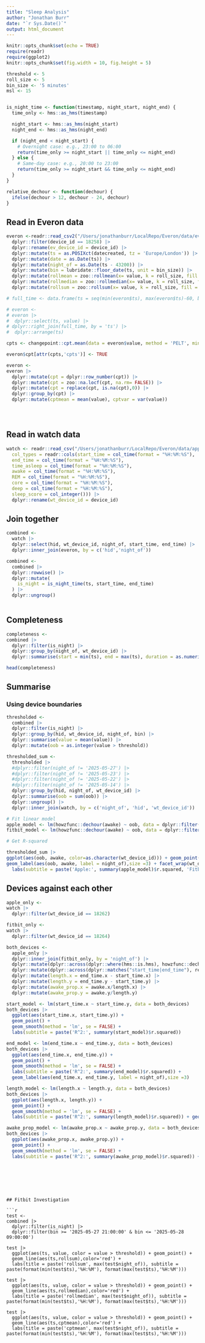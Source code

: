 ```yaml
---
title: "Sleep Analysis"
author: "Jonathan Burr"
date: "`r Sys.Date()`"
output: html_document
---
```


```r
knitr::opts_chunk$set(echo = TRUE)
require(readr)
require(ggplot2)
knitr::opts_chunk$set(fig.width = 10, fig.height = 5)

threshold <- 5
roll_size <- 5
bin_size <- '5 minutes'
msl <- 15


is_night_time <- function(timestamp, night_start, night_end) {
  time_only <- hms::as_hms(timestamp)

  night_start <- hms::as_hms(night_start)
  night_end <- hms::as_hms(night_end)

  if (night_end < night_start) {
    # Overnight case: e.g., 23:00 to 06:00
    return(time_only >= night_start || time_only <= night_end)
  } else {
    # Same-day case: e.g., 20:00 to 23:00
    return(time_only >= night_start && time_only <= night_end)
  }
}

relative_dechour <- function(dechour) {
  ifelse(dechour > 12, dechour - 24, dechour)
}

```

## Read in Everon data 

```r
everon <-readr::read_csv2("/Users/jonathanburr/LocalRepo/Everon/data/everon/to_postgresql.csv") |>
  dplyr::filter(device_id == 18258) |>
  dplyr::rename(ev_device_id = device_id) |>
  dplyr::mutate(ts = as.POSIXct(datecreated, tz = 'Europe/London')) |>
  dplyr::mutate(date = as.Date(ts)) |>
  dplyr::mutate(night_of = as.Date(ts - 43200)) |>
  dplyr::mutate(bin = lubridate::floor_date(ts, unit = bin_size)) |>
  dplyr::mutate(rollmean = zoo::rollmean(x= value, k = roll_size, fill = NA, align = 'right')) |>
  dplyr::mutate(rollmedian = zoo::rollmedian(x= value, k = roll_size, fill = NA, align = 'right')) |>
  dplyr::mutate(rollsum = zoo::rollsum(x= value, k = roll_size, fill = NA, align = 'right')) 

# full_time <- data.frame(ts = seq(min(everon$ts), max(everon$ts)-60, by = "1 min")) 

# everon <-
# everon |>
#  dplyr::select(ts, value) |>
# dplyr::right_join(full_time, by = 'ts') |>
#  dplyr::arrange(ts)

cpts <- changepoint::cpt.mean(data = everon$value, method = 'PELT', minseglen = msl)

everon$cpt[attr(cpts,'cpts')] <- TRUE

everon <-
everon |>
  dplyr::mutate(cpt = dplyr::row_number(cpt)) |>
  dplyr::mutate(cpt = zoo::na.locf(cpt, na.rm= FALSE)) |>
  dplyr::mutate(cpt = replace(cpt, is.na(cpt),0)) |>
  dplyr::group_by(cpt) |>
  dplyr::mutate(cptmean = mean(value), cptvar = var(value))





```

## Read in watch data

```r

watch <- readr::read_csv("/Users/jonathanburr/LocalRepo/Everon/data/apple_health_export/sleep_summaries.csv",
  col_types = readr::cols(start_time = col_time(format = "%H:%M:%S"),
  end_time = col_time(format = "%H:%M:%S"),
  time_asleep = col_time(format = "%H:%M:%S"),
  awake = col_time(format = "%H:%M:%S"),
  REM = col_time(format = "%H:%M:%S"),
  core = col_time(format = "%H:%M:%S"),
  deep = col_time(format = "%H:%M:%S"),
  sleep_score = col_integer())) |>
  dplyr::rename(wt_device_id = device_id)  

```

## Join together 

```r
combined <-
  watch |>
  dplyr::select(hid, wt_device_id, night_of, start_time, end_time) |>
  dplyr::inner_join(everon, by = c('hid','night_of')) 

combined <-
  combined |>
  dplyr::rowwise() |>
  dplyr::mutate(
    is_night = is_night_time(ts, start_time, end_time)
  ) |>
  dplyr::ungroup() 
                
```  

## Completeness

```r

completeness <-
combined |>
  dplyr::filter(is_night) |>
  dplyr::group_by(night_of, wt_device_id) |>
  dplyr::summarise(start = min(ts), end = max(ts), duration = as.numeric(max(ts) - min(ts))*60, readings = dplyr::n(), coverage = readings/duration) 

head(completeness)
```

## Summarise
### Using device boundaries

``` r

thresholded <-
  combined |>
  dplyr::filter(is_night) |>
  dplyr::group_by(hid, wt_device_id, night_of, bin) |>
  dplyr::summarise(value = mean(value)) |>
  dplyr::mutate(oob = as.integer(value > threshold)) 

thresholded_sum <-
  thresholded |>
  #dplyr::filter(night_of != '2025-05-27') |>
  #dplyr::filter(night_of != '2025-05-23') |>
  #dplyr::filter(night_of != '2025-05-22') |>
  #dplyr::filter(night_of != '2025-05-14') |>
  dplyr::group_by(hid, night_of, wt_device_id) |>
  dplyr::summarise(oob = sum(oob)) |>
  dplyr::ungroup() |>
  dplyr::inner_join(watch, by = c('night_of', 'hid', 'wt_device_id')) 

# Fit linear model 
apple_model <- lm(howzfunc::dechour(awake) ~ oob, data = dplyr::filter(thresholded_sum, wt_device_id == 18262))
fitbit_model <- lm(howzfunc::dechour(awake) ~ oob, data = dplyr::filter(thresholded_sum, wt_device_id == 18264))

# Get R-squared

thresholded_sum |>
ggplot(aes(oob, awake, color=as.character(wt_device_id))) + geom_point()  + geom_smooth(method = 'lm',se = FALSE) +
geom_label(aes(oob, awake, label = night_of),size =3) + facet_wrap(wt_device_id~., scales = 'free_y') +
  labs(subtitle = paste('Apple:', summary(apple_model)$r.squared, 'Fitbit:',summary(fitbit_model)$r.squared))

```

## Devices against each other

```r

apple_only <-
watch |>
  dplyr::filter(wt_device_id == 18262)

fitbit_only <-
watch |>
  dplyr::filter(wt_device_id == 18264)

both_devices <-
  apple_only |>
  dplyr::inner_join(fitbit_only, by = 'night_of') |>
  dplyr::mutate(dplyr::across(dplyr::where(hms::is.hms), howzfunc::dechour)) |>
  dplyr::mutate(dplyr::across(dplyr::matches("start_time|end_time"), relative_dechour)) |>
  dplyr::mutate(length.x = end_time.x - start_time.x) |>
  dplyr::mutate(length.y = end_time.y - start_time.y) |>
  dplyr::mutate(awake_prop.x = awake.x/length.x) |>
  dplyr::mutate(awake_prop.y = awake.y/length.y)   

start_model <- lm(start_time.x ~ start_time.y, data = both_devices)
both_devices |>
  ggplot(aes(start_time.x, start_time.y)) + 
  geom_point() + 
  geom_smooth(method = 'lm', se = FALSE) +
  labs(subtitle = paste('R^2:', summary(start_model)$r.squared)) 

end_model <- lm(end_time.x ~ end_time.y, data = both_devices)
both_devices |>
  ggplot(aes(end_time.x, end_time.y)) +
  geom_point() + 
  geom_smooth(method = 'lm', se = FALSE) +
  labs(subtitle = paste('R^2:', summary(end_model)$r.squared)) +
  geom_label(aes(end_time.x, end_time.y, label = night_of),size =3)

length_model <- lm(length.x ~ length.y, data = both_devices)
both_devices |>
  ggplot(aes(length.x, length.y)) + 
  geom_point() + 
  geom_smooth(method = 'lm', se = FALSE) +
  labs(subtitle = paste('R^2:', summary(length_model)$r.squared)) + geom_label(aes(length.x, length.y, label = night_of),size =3)

awake_prop_model <- lm(awake_prop.x ~ awake_prop.y, data = both_devices)
both_devices |>
  ggplot(aes(awake_prop.x, awake_prop.y)) + 
  geom_point() + 
  geom_smooth(method = 'lm', se = FALSE) +
  labs(subtitle = paste('R^2:', summary(awake_prop_model)$r.squared)) + geom_label(aes(awake_prop.x, awake_prop.y, label = night_of),size =3)


```


```






## Fitbit Investigation

```r

test <-
combined |>
  dplyr::filter(is_night) |>
  dplyr::filter(bin >= '2025-05-27 21:00:00' & bin <= '2025-05-28 09:00:00') 
  
test |>  
  ggplot(aes(ts, value, color = value > threshold)) + geom_point() +
  geom_line(aes(ts,rollsum),color='red') +
  labs(title = paste('rollsum', max(test$night_of)), subtitle = paste(format(min(test$ts),'%H:%M'), format(max(test$ts),'%H:%M')))

test |>  
  ggplot(aes(ts, value, color = value > threshold)) + geom_point() +
  geom_line(aes(ts,rollmedian),color='red') +
  labs(title = paste('rollmedian', max(test$night_of)), subtitle = paste(format(min(test$ts),'%H:%M'), format(max(test$ts),'%H:%M')))
  
test |>  
  ggplot(aes(ts, value, color = value > threshold)) + geom_point() +
  geom_line(aes(ts,cptmean),color='red') +
  labs(title = paste('cptmean', max(test$night_of)), subtitle = paste(format(min(test$ts),'%H:%M'), format(max(test$ts),'%H:%M')))              

```

